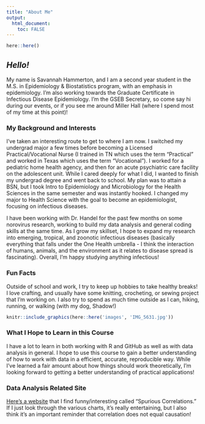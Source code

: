 ```yaml
---
title: "About Me"
output: 
  html_document:
    toc: FALSE
---
```

```r
here::here()
```


## *Hello!* 

My name is Savannah Hammerton, and I am a second year student in the M.S. in Epidemiology & Biostatistics program, with an emphasis in epidemiology. I'm also working towards the Graduate Certificate in Infectious Disease Epidemiology. I'm the GSEB Secretary, so come say hi during our events, or if you see me around Miller Hall (where I spend most of my time at this point)! 


### My Background and Interests 

I've taken an interesting route to get to where I am now. I switched my undergrad major a few times before becoming a Licensed Practical/Vocational Nurse (I trained in TN which uses the term "Practical" and worked in Texas which uses the term "Vocational"). I worked for a pediatric home health agency, and then for an acute psychiatric care facility on the adolescent unit. While I cared deeply for what I did, I wanted to finish my undergrad degree and went back to school. My plan was to attain a BSN, but I took Intro to Epidemiology and Microbiology for the Health Sciences in the same semester and was instantly hooked. I changed my major to Health Science with the goal to become an epidemiologist, focusing on infectious diseases. 

I have been working with Dr. Handel for the past few months on some norovirus research, working to build my data analysis and general coding skills at the same time. As I grow my skillset, I hope to expand my research into emerging, tropical, and zoonotic infectious diseases (basically everything that falls under the One Health umbrella - I think the interaction of humans, animals, and the environment as it relates to disease spread is fascinating). Overall, I'm happy studying anything infectious! 


### Fun Facts  
Outside of school and work, I try to keep up hobbies to take healthy breaks! I love crafting, and usually have some knitting, crocheting, or sewing project that I'm working on. I also try to spend as much time outside as I can, hiking, running, or walking (with my dog, Shadow!)

```r
knitr::include_graphics(here::here('images', 'IMG_5631.jpg'))
```


### What I Hope to Learn in this Course 
I have a lot to learn in both working with R and GitHub as well as with data analysis in general. I hope to use this course to gain a better understanding of how to work with data in a efficient, accurate, reproducible way. While I've learned a fair amount about how things should work theoretically, I'm looking forward to getting a better understanding of practical applications! 



### Data Analysis Related Site 
[Here's a website](http://www.tylervigen.com/spurious-correlations) that I find funny/interesting called "Spurious Correlations." If I just look through the various charts, it's really entertaining, but I also think it's an important reminder that correlation does not equal causation!


